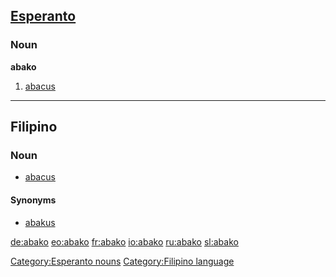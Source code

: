 ==[[Esperanto]]==
===Noun===
'''abako'''
# [[abacus]]

[[Category:Esperanto nouns]]
----

==Filipino==
===Noun===
* [[abacus]]

====Synonyms====
* [[abakus]]

[[Category:Filipino language]]

[[de:abako]]
[[eo:abako]]
[[fr:abako]]
[[io:abako]]
[[ru:abako]]
[[sl:abako]]